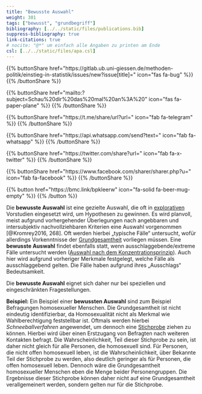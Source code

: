 ```yaml
---
title: "Bewusste Auswahl"
weight: 301
tags: ["bewusst", "grundbegriff"]
bibliography: [../../static/files/publications.bib]
suppress-bibliography: true
link-citations: true
# nocite: "@*" um einfach alle Angaben zu printen am Ende
csl: [../../static/files/apa.csl]
---
```


{{% buttonShare href=\"https\:\/\/gitlab.ub.uni-giessen.de\/methoden-politik\/einstieg-in-statistik\/issues\/new?issue[title]=\" icon=\"fas fa-bug\" %}} {{% /buttonShare %}} 

{{% buttonShare href=\"mailto\:?subject=Schau\%20dir\%20das\%20mal\%20an\%3A\%20\" icon=\"fas fa-paper-plane\" %}} {{% /buttonShare %}}

{{% buttonShare href=\"https\:\/\/t.me\/share\/url?url=\" icon=\"fab fa-telegram\" %}} {{% /buttonShare %}}

{{% buttonShare href=\"https\:\/\/api.whatsapp.com\/send?text=\" icon=\"fab fa-whatsapp\" %}} {{% /buttonShare %}}

{{% buttonShare href=\"https\:\/\/twitter.com\/share?url=\" icon=\"fab fa-x-twitter\" %}} {{% /buttonShare %}}

{{% buttonShare href=\"https\:\/\/www.facebook.com\/sharer\/sharer.php?u=\" icon=\"fab fa-facebook\" %}} {{% /buttonShare %}}

{{% button href=\"https\:\/\/bmc.link\/bpkleerw\" icon=\"fa-solid fa-beer-mug-empty\" %}} {{% /button %}}

Die **bewusste Auswahl** ist eine gezielte Auswahl, die oft in [explorativen](../../explorativeuntersuchung/index.html) Vorstudien eingesetzt wird, um Hypothesen zu gewinnen. Es wird planvoll, meist aufgrund vorhergehender Überlegungen nach angebbaren und intersubjektiv nachvollziehbaren Kriterien eine Auswahl vorgenommen [@Kromrey2016, 268]. Oft werden hierbei „typische Fälle“ untersucht, wofür allerdings Vorkenntnisse der [Grundgesamtheit](../../glossar/grundgesamtheit/index.html) vorliegen müssen. Eine **bewusste Auswahl** findet ebenfalls statt, wenn ausschlaggebende/extreme Fälle untersucht werden ([Auswahl nach dem Konzentrationsprinzip](../../glossar/auswahlkonzentrationsprinzip/index.html)). Auch hier wird aufgrund vorheriger Merkmale festgelegt, welche Fälle als ausschlaggebend gelten. Die Fälle haben aufgrund ihres „Ausschlags“ Bedeutsamkeit.

Die **bewusste Auswahl** eignet sich daher nur bei speziellen und eingeschränkten Fragestellungen.

**Beispiel:**
Ein Beispiel einer **bewussten Auswahl** sind zum Beispiel Befragungen homosexueller Menschen. Die Grundgesamtheit ist nicht eindeutig identifizierbar, da Homosexualität nicht als Merkmal wie Wahlberechtigung feststellbar ist. Oftmals werden hierbei *Schneeballverfahren* angewendet, um dennoch eine [Stichprobe](../../glossar/stichprobe/index.html) ziehen zu können. Hierbei wird über einen Erstzugang von Befragten nach weiteren Kontakten befragt. Die Wahrscheinlichkeit, Teil dieser Stichprobe zu sein, ist daher nicht gleich für alle Personen, die homosexuell sind. Für Personen, die nicht offen homosexuell leben, ist die Wahrscheinlichkeit, über Bekannte Teil der Stichprobe zu werden, also deutlich geringer als für Personen, die offen homosexuell leben. Dennoch wäre die Grundgesamtheit homosexueller Menschen eben die Menge beider Personengruppen. Die Ergebnisse dieser Stichprobe können daher nicht auf eine Grundgesamtheit verallgemeinert werden, sondern gelten nur für die Stichprobe.
